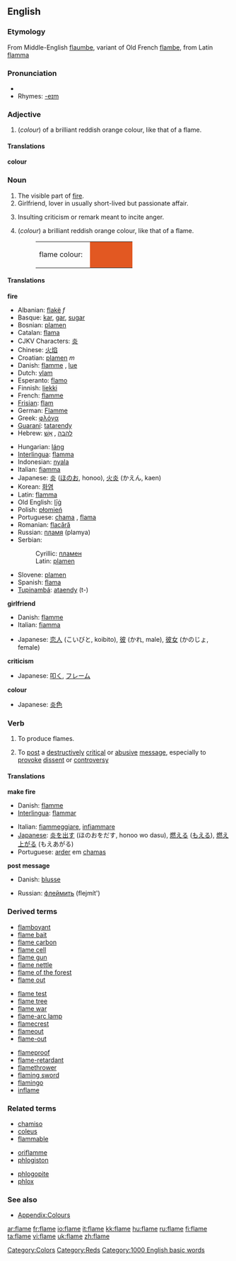 ==English==

===Etymology===
From Middle-English [[flaumbe]], variant of Old French [[flambe]], from Latin [[flamma]]

===Pronunciation===
*{{audio|en-us-flame.ogg|Audio (US)}}
*Rhymes: [[Rhymes:English:-eɪm|-eɪm]]

===Adjective===
{{en-adj-notcomp}}

# (''colour'') of a brilliant reddish orange colour, like that of a flame.

====Translations====
'''colour'''
{{top}}
{{mid}}
{{bottom}}

===Noun===
{{en-noun}}

# The visible part of [[fire]].
# Girlfriend, lover in usually short-lived but passionate affair.
# {{internet}} Insulting criticism or remark meant to incite anger.
# (''colour'') a brilliant reddish orange colour, like that of a flame.
#:<table><tr><td>flame colour: &nbsp;</td><td bgcolor="#E25822" width="80">&nbsp; </td></tr></table>

====Translations====
'''fire'''
{{top}}
*Albanian: [[flakë]] ''f''
*Basque: [[kar]], [[gar]], [[su]][[gar]]
*Bosnian: [[plamen#Bosnian|plamen]] {{m}}
*Catalan: [[flama]] {{f}}
*CJKV Characters: [[炎]]
*Chinese: [[火焰]]
*Croatian: [[plamen]] ''m''
*Danish: [[flamme]] {{c}}, [[lue]] {{c}}
*Dutch: [[vlam]] {{f}}
*Esperanto: [[flamo]]
*Finnish: [[liekki]]
*French: [[flamme]] {{f}}
*[[Frisian]]: [[flam]]
*German: [[Flamme]] {{f}}
*Greek: [[φλόγα]] {{f}}
*[[Guaraní]]: [[tata]][[rendy]]
*Hebrew: [[להבה]] {{f}}, [[אש|אֵשׁ]] {{f}}
{{mid}}
*Hungarian: [[láng]]
*[[Interlingua]]: [[flamma]]
*Indonesian: [[nyala]]
*Italian: [[fiamma]] {{f}}
*Japanese: [[炎]] ([[ほのお]], honoo), [[火炎]] (かえん, kaen)
*Korean: [[화염]]
*Latin: [[flamma]] {{f}}
*Old English: [[lig|līġ]]
*Polish: [[płomień]] {{m}}
*Portuguese: [[chama]] {{f}}, [[flama]] {{f}}
*Romanian: [[flacără]] {{f}}
*Russian: [[пламя]] {{n}} (plamya)
*Serbian:
*:Cyrillic: [[пламен#Serbian|пламен]] {{m}}
*:Latin: [[plamen#Serbian|plamen]] {{m}}
*Slovene: [[plamen]] {{m}}
*Spanish: [[flama]] {{f}}
*[[Tupinambá]]: [[ataendy]] (t-)
{{bottom}}

'''girlfriend'''
{{top}}
*Danish: [[flamme]] {{c}}
*Italian: [[fiamma]] {{f}}
{{mid}}
*Japanese: [[恋人]] (こいびと, koibito), [[彼]] (かれ, male), [[彼女]] (かのじょ, female)
{{bottom}}

'''criticism'''
{{top}}
*Japanese: [[叩く]], [[フレーム]]
{{mid}}
{{bottom}}

'''colour'''
{{top}}
*Japanese: [[炎色]]
{{mid}}
{{bottom}}

===Verb===
{{en-verb|flam|ing}}

# To produce flames.
# {{internet}} To [[post]] a [[destructively]] [[critical]] or [[abusive]] [[message]], especially to [[provoke]] [[dissent]] or [[controversy]]

====Translations====
'''make fire'''
{{top}}
*Danish: [[flamme]]
*[[Interlingua]]: [[flammar]]
{{mid}}
*Italian: [[fiammeggiare]], [[infiammare]]
*[[w:Japanese language|Japanese]]: [[炎]]を[[出す]] (ほのおをだす, honoo wo dasu), [[燃える]] ([[もえる]]), [[燃え上がる]] (もえあがる)
*Portuguese: [[arder]] em [[chama]]s 
{{bottom}}

'''post message'''
{{top}}
*Danish: [[blusse]]
{{mid}}
*Russian: [[флеймить]] (flejmít')
{{bottom}}

===Derived terms===
{{top3}}
*[[flamboyant]]
*[[flame bait]]
*[[flame carbon]]
*[[flame cell]]
*[[flame gun]]
*[[flame nettle]]
*[[flame of the forest]]
*[[flame out]]
{{mid3}}
*[[flame test]]
*[[flame tree]]
*[[flame war]]
*[[flame-arc lamp]]
*[[flamecrest]]
*[[flameout]]
*[[flame-out]]
{{mid3}}
*[[flameproof]]
*[[flame-retardant]]
*[[flamethrower]]
*[[flaming sword]]
*[[flamingo]]
*[[inflame]]
{{bottom}}

===Related terms===
{{top3}}
*[[chamiso]]
*[[coleus]]
*[[flammable]]
{{mid3}}
*[[oriflamme]]
*[[phlogiston]]
{{mid3}}
*[[phlogopite]]
*[[phlox]]
{{bottom}}

===See also===
*[[Wiktionary_Appendix:Colours|Appendix:Colours]]

[[Category:Colors]]
[[Category:Reds]]
[[Category:1000 English basic words]]

[[ar:flame]]
[[fr:flame]]
[[io:flame]]
[[it:flame]]
[[kk:flame]]
[[hu:flame]]
[[ru:flame]]
[[fi:flame]]
[[ta:flame]]
[[vi:flame]]
[[uk:flame]]
[[zh:flame]]